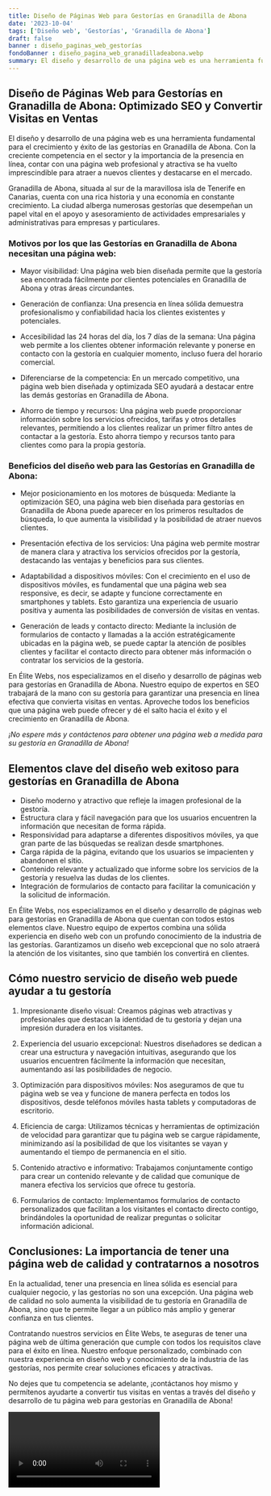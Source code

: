 ```yaml
---
title: Diseño de Páginas Web para Gestorías en Granadilla de Abona
date: '2023-10-04'
tags: ['Diseño web', 'Gestorías', 'Granadilla de Abona']
draft: false
banner : diseño_paginas_web_gestorías
fondoBanner : diseño_pagina_web_granadilladeabona.webp
summary: El diseño y desarrollo de una página web es una herramienta fundamental para el crecimiento y éxito de las gestorías en Granadilla de Abona. Con la creciente competencia en el sector y la importancia de la presencia en línea, contar con una página web profesional y atractiva se ha vuelto imprescindible para atraer a nuevos clientes y destacarse en el mercado.
---
```


## Diseño de Páginas Web para Gestorías en Granadilla de Abona: Optimizado SEO y Convertir Visitas en Ventas

El diseño y desarrollo de una página web es una herramienta fundamental para el crecimiento y éxito de las gestorías en Granadilla de Abona. Con la creciente competencia en el sector y la importancia de la presencia en línea, contar con una página web profesional y atractiva se ha vuelto imprescindible para atraer a nuevos clientes y destacarse en el mercado.

Granadilla de Abona, situada al sur de la maravillosa isla de Tenerife en Canarias, cuenta con una rica historia y una economía en constante crecimiento. La ciudad alberga numerosas gestorías que desempeñan un papel vital en el apoyo y asesoramiento de actividades empresariales y administrativas para empresas y particulares.

### Motivos por los que las Gestorías en Granadilla de Abona necesitan una página web:

- Mayor visibilidad: Una página web bien diseñada permite que la gestoría sea encontrada fácilmente por clientes potenciales en Granadilla de Abona y otras áreas circundantes. 

- Generación de confianza: Una presencia en línea sólida demuestra profesionalismo y confiabilidad hacia los clientes existentes y potenciales. 

- Accesibilidad las 24 horas del día, los 7 días de la semana: Una página web permite a los clientes obtener información relevante y ponerse en contacto con la gestoría en cualquier momento, incluso fuera del horario comercial.

- Diferenciarse de la competencia: En un mercado competitivo, una página web bien diseñada y optimizada SEO ayudará a destacar entre las demás gestorías en Granadilla de Abona.

- Ahorro de tiempo y recursos: Una página web puede proporcionar información sobre los servicios ofrecidos, tarifas y otros detalles relevantes, permitiendo a los clientes realizar un primer filtro antes de contactar a la gestoría. Esto ahorra tiempo y recursos tanto para clientes como para la propia gestoría.

### Beneficios del diseño web para las Gestorías en Granadilla de Abona:

- Mejor posicionamiento en los motores de búsqueda: Mediante la optimización SEO, una página web bien diseñada para gestorías en Granadilla de Abona puede aparecer en los primeros resultados de búsqueda, lo que aumenta la visibilidad y la posibilidad de atraer nuevos clientes.

- Presentación efectiva de los servicios: Una página web permite mostrar de manera clara y atractiva los servicios ofrecidos por la gestoría, destacando las ventajas y beneficios para sus clientes.

- Adaptabilidad a dispositivos móviles: Con el crecimiento en el uso de dispositivos móviles, es fundamental que una página web sea responsive, es decir, se adapte y funcione correctamente en smartphones y tablets. Esto garantiza una experiencia de usuario positiva y aumenta las posibilidades de conversión de visitas en ventas.

- Generación de leads y contacto directo: Mediante la inclusión de formularios de contacto y llamadas a la acción estratégicamente ubicadas en la página web, se puede captar la atención de posibles clientes y facilitar el contacto directo para obtener más información o contratar los servicios de la gestoría.

En Élite Webs, nos especializamos en el diseño y desarrollo de páginas web para gestorías en Granadilla de Abona. Nuestro equipo de expertos en SEO trabajará de la mano con su gestoría para garantizar una presencia en línea efectiva que convierta visitas en ventas. Aproveche todos los beneficios que una página web puede ofrecer y dé el salto hacia el éxito y el crecimiento en Granadilla de Abona.

*¡No espere más y contáctenos para obtener una página web a medida para su gestoría en Granadilla de Abona!*

<GifSeo />

<Cta />

## Elementos clave del diseño web exitoso para gestorías en Granadilla de Abona

- Diseño moderno y atractivo que refleje la imagen profesional de la gestoría.
- Estructura clara y fácil navegación para que los usuarios encuentren la información que necesitan de forma rápida.
- Responsividad para adaptarse a diferentes dispositivos móviles, ya que gran parte de las búsquedas se realizan desde smartphones.
- Carga rápida de la página, evitando que los usuarios se impacienten y abandonen el sitio.
- Contenido relevante y actualizado que informe sobre los servicios de la gestoría y resuelva las dudas de los clientes.
- Integración de formularios de contacto para facilitar la comunicación y la solicitud de información.

En Élite Webs, nos especializamos en el diseño y desarrollo de páginas web para gestorías en Granadilla de Abona que cuentan con todos estos elementos clave. Nuestro equipo de expertos combina una sólida experiencia en diseño web con un profundo conocimiento de la industria de las gestorías. Garantizamos un diseño web excepcional que no solo atraerá la atención de los visitantes, sino que también los convertirá en clientes.

## Cómo nuestro servicio de diseño web puede ayudar a tu gestoría

1. Impresionante diseño visual: Creamos páginas web atractivas y profesionales que destacan la identidad de tu gestoría y dejan una impresión duradera en los visitantes.

2. Experiencia del usuario excepcional: Nuestros diseñadores se dedican a crear una estructura y navegación intuitivas, asegurando que los usuarios encuentren fácilmente la información que necesitan, aumentando así las posibilidades de negocio.

3. Optimización para dispositivos móviles: Nos aseguramos de que tu página web se vea y funcione de manera perfecta en todos los dispositivos, desde teléfonos móviles hasta tablets y computadoras de escritorio.

4. Eficiencia de carga: Utilizamos técnicas y herramientas de optimización de velocidad para garantizar que tu página web se cargue rápidamente, minimizando así la posibilidad de que los visitantes se vayan y aumentando el tiempo de permanencia en el sitio.

5. Contenido atractivo e informativo: Trabajamos conjuntamente contigo para crear un contenido relevante y de calidad que comunique de manera efectiva los servicios que ofrece tu gestoría.

6. Formularios de contacto: Implementamos formularios de contacto personalizados que facilitan a los visitantes el contacto directo contigo, brindándoles la oportunidad de realizar preguntas o solicitar información adicional.

## Conclusiones: La importancia de tener una página web de calidad y contratarnos a nosotros

En la actualidad, tener una presencia en línea sólida es esencial para cualquier negocio, y las gestorías no son una excepción. Una página web de calidad no solo aumenta la visibilidad de tu gestoría en Granadilla de Abona, sino que te permite llegar a un público más amplio y generar confianza en tus clientes.

Contratando nuestros servicios en Élite Webs, te aseguras de tener una página web de última generación que cumple con todos los requisitos clave para el éxito en línea. Nuestro enfoque personalizado, combinado con nuestra experiencia en diseño web y conocimiento de la industria de las gestorías, nos permite crear soluciones eficaces y atractivas.

No dejes que tu competencia se adelante, ¡contáctanos hoy mismo y permítenos ayudarte a convertir tus visitas en ventas a través del diseño y desarrollo de tu página web para gestorías en Granadilla de Abona!

<Video />

<CtaBot job='Gestorías' city='Granadilla de Abona'/>

<Gmaps query='Granadilla de Abona+españa+maps' />